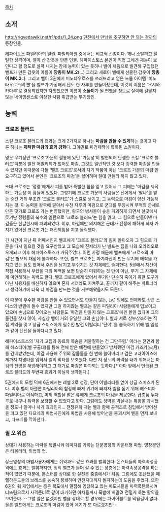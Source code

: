 [[목차]]
== 소개 ==
http://rigvedawiki.net/r1/pds/1_24.png
[[던전에서 만남을 추구하면 안 되는 걸까]]의 등장인물.

헤파이토스 파밀리아의 일원. 파밀리아원 중에서는 비교적 신참이다. 꽤나 소탈하고 털털한 성격이며, 벨이 산 갑옷을 만든 인물. 헤파이스토스 본인이 직접 그에겐 재능이 보인다고 할 정도로 실력 내지는 잠재 능력이 있는 듯하나 벨이 처음으로 발견해 구입했던 벨프가 만든 갑옷의 이름이 '''깡총이 MK.2'''(...) 그리고 새로이 벨에게 선물한 갑옷이 '''깡총이 MK.3'''다. 그리고 벨이 3권에서 미노타우로스를 쓰러뜨리고 얻은 드롭 아이템 '미노타우로스의 뿔'을 벨프가 가공해서 단도 한 자루를 만들어줬는데, 이것의 이름은 '우시와카마루'로 결정되었지만 자칫했으면 이름이 '''소돌이'''가 될 뻔했을 정도로 실력에 걸맞지 않는 네이밍센스로 이상한 사람 취급받는 무기장인.
== 능력 ==
=== 크로조 블러드 ===
스킬 크로조 블러드의 효과는 크게 2가지로 하나는 '''마검을 만들 수 있게'''하는 것이고 다른 하나는 '''제작한 마검의 효과 강화'''다. 그야말로 마검제작에 특화된 스킬이다.

명문 무기장인 '크로조'가문의 혈통에 있던 '가능성'이 발현되어 탄생한 스킬 '크로조 블러드'덕분에 발전 어빌리티가 없어도 마검, 그것도 일반적인 것 보다 강력한 마검을 만들 수 있지만 이때문에 다들 '벨프 크로조'로서의 자기 작품이 아닌 '크로조 가문의 마검'만 요구하고 있어서 본인은 '크로조의 마검'을 싫어하며 절대 만들려 하지 않고 있다. 

초대 크로조는 '정령'에게서 피를 받아 특별한 힘을 얻고 있어서 그 피에는 '마검을 제작하는 가능성'이 잠들어 있었다. 그렇기에 크로조 가문의 사람들은 신에게서 '팔나'를 받는 순간 거의 무조건 '크로조 블러드'가 스킬로 생기고, 그 능력으로 마검이 양산 가능해지는 것. 이 능력을 왕국에 팔아서 수천 자루의 마검으로 군대를 무장시켜 무적의 군세로 만든 댓가로 크로조 가는 번영했지만, 왕국의 병사들이 숲을 파괴하게 되면서 살곳에서 쫓겨난 정령들의 복수의 일환으로 '크로조 블러드'는 힘을 잃고, 그 힘으로 만들어낸 마검들은 한날한시에 파괴되었다. 이후, 마검에만 의지해온 군대가 전쟁에 패하게 되자 가치가 없어진 크로조 가는 패전책임을 지고 몰락했다. 

긴 시간이 지난 뒤 어째서인지 벨프에게 '크로조 블러드'의 힘이 돌아오자 그 힘으로 가문을 다시 일으킬 것을 요구받았고 그 모습에 진저리가 난 벨프는 집을 나와 오라리오로 오게되고 이후 헤파이스토스가 거둬주었다. 이런 사정 때문에 벨프에게 '크로조의 마검'은 혐오의 대상에 불과하다. 또한, 벨프 크로조는 자기자신이 만든 무기에 애착을 가지고 있는 점도 있어서 주인을 남기고 부숴지는 것 자체에도 슬퍼한다. 5권에서 자신이 직접 사용해서 부쉈을 때의 독백을 보면 단순히 미워하는 것 만이 아닌, 무기 그 자체에게 미안해하는 독백도 한다. 벨프 크로조에게 있어서 무기란 단순히 죽이기 위한 도구가 아닌 사용자를 배신하지 않으며 혼자 서더라도 지켜주고, 끝까지 같이 해주는 파트너라고 생각하기에 더욱 더 마검을 만드는 것을 거부해왔을지도 모른다. 

이 때문에 우수한 마검을 만들 수 있으면서도 만들지 않는, Lv.1 임에도 언제라도 상급 스미스의 반열에 들수 있지만 그걸 하지않는 벨프는 같은 파밀리아 사람들에게 밉보이고 있으며 손님으로 찾아오는 사람들도 '마검을 만들지 않는 크로조'에겐 볼일 없다며 그의 물건을 찾지 않아, 사실상 벨이 거의 유일한 그의 손님이다. 벨과 서로 상부상조하는 직접 계약을 맺고 상급 스미스에게 필수인 발전 어빌리티 '단야' 를 습득하기 위해 벨 일행과 같이 던전을 돌아다니고 있다.

헤파이스토스의 '자기 고집과 동료의 목숨을 저울질하는 건 그만두렴.' 이라는 전언과 함께 헤스티아(벨 구출대)를 통해 전해 받은 예전에 만들었다 방치했던 마검 카즈키(火月)를 건네받았는데, 이걸 사용해 주위의 잡몹들을 한 번에 쓸어버리고 검은 고라이어스에게까지 치명타를 입혀서 벨의 막타를 보조했다. 다만 저 정도의 화력을 내기 위해서는 마검의 진명을 해방해야하고 그 대가로 마검은 파괴되는 듯하다.[* 아마 앞에서 언급된 크로조 블러드의 두번째 효과가 아닐까 생각된다.]

5권에서의 모험 덕에 6권에서는 레벨 2로 성장, 단야 어빌리티를 얻어 상급 스미스가 된다. 이후 벨이 아폴론 파밀리아의 함정에 빠져 위기에 빠지자 벨을 돕기 위해 헤스티아 파밀리아로 이적하고, 미끼 역할을 맡은 류에게 크로조의 마검을 제공한다. 급조품 두자루로 내구나 위력을 보장할 수 없었다고 한다. 그럼에도 성벽을 박살내는 위용을 과시했을 정도니 얼마나 사기 효과인지... 전쟁유희 때는 벨과 함께 공격조로 침입해서 방어선을 펴고 있던 다프네의 마법사진에게 마법을 사용해 방어선을 붕괴시켜 벨을 먼저 보내고, 다프네를 막아선다.

=== 윌 오 위습 ===
상대가 사용하는 마력을 폭발시켜 데미지를 가하는 단문영창의 카운터형 마법. 영창문언은 타올라라, 외법의 업. 

장문영창의 마법사용자에게는 쥐약과도 같은 효과를 발휘한다. 몬스터들의 마력속성공격에도 효과는 발휘하지만, 정작 벨프가 들어 갈 수 있는 상층에는 마력속성공격을 하는 적이 없었기 때문에, 몬스터를 상대로 한 실전은 중층에서가 처음. 그럼에도 조난됐을 때 헬하운드들의 브레스를 능숙히 봉쇄하며 안전지대까지 돌파하는데 도움을 주었다. 또한 6권의 워 게임에서는 좁은 복도에서 밀집해 영창하고 있는 마도사들을 마력폭탄화시켜 터뜨림으로서 사격준비로 같이 대기하던 아처들까지 폭발에 휘말려 전멸케 하는 활약을 보여준다. --그럴 일은 없겠지만 벨을 상대로 할 경우에는 파이어볼트를 막을길이 없다. 물론 벨프에게는 크로조의 마검이 있어 얘기가 또 다르겠지만--
